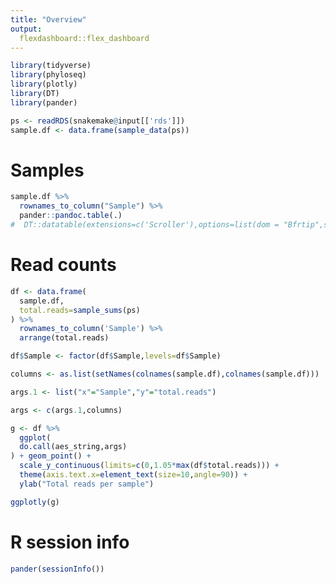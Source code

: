 ```yaml
---
title: "Overview"
output: 
  flexdashboard::flex_dashboard
---
```


```r
library(tidyverse)
library(phyloseq)
library(plotly)
library(DT)
library(pander)
```

```r
ps <- readRDS(snakemake@input[['rds']])
sample.df <- data.frame(sample_data(ps))
```


Samples
=====================================

```r
sample.df %>%
  rownames_to_column("Sample") %>%
  pander::pandoc.table(.)
#  DT::datatable(extensions=c('Scroller'),options=list(dom = "Bfrtip",scrollX=TRUE,scrollY=200,pageLength=nrow(.)))
```


Read counts
=====================================

```r
df <- data.frame(
  sample.df,
  total.reads=sample_sums(ps)
) %>%
  rownames_to_column('Sample') %>%
  arrange(total.reads)

df$Sample <- factor(df$Sample,levels=df$Sample)

columns <- as.list(setNames(colnames(sample.df),colnames(sample.df)))

args.1 <- list("x"="Sample","y"="total.reads")

args <- c(args.1,columns)

g <- df %>% 
  ggplot(
  do.call(aes_string,args)
) + geom_point() +
  scale_y_continuous(limits=c(0,1.05*max(df$total.reads))) +
  theme(axis.text.x=element_text(size=10,angle=90)) +
  ylab("Total reads per sample")

ggplotly(g)
```


R session info
=====================================

```r
pander(sessionInfo())
```

